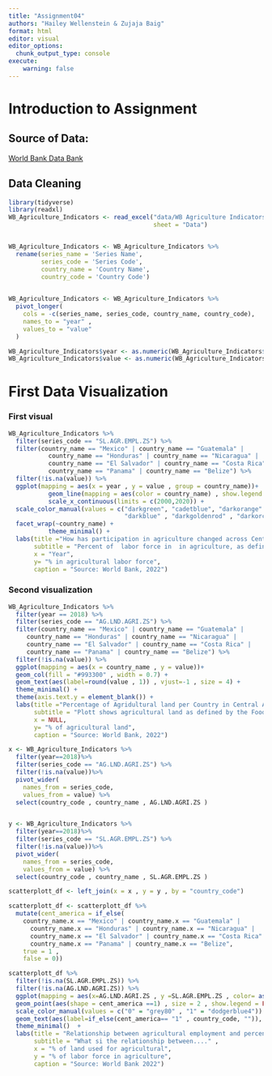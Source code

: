 ```yaml
---
title: "Assignment04" 
authors: "Hailey Wellenstein & Zujaja Baig"
format: html
editor: visual
editor_options: 
  chunk_output_type: console
execute:
    warning: false
---
```


# Introduction to Assignment

## Source of Data:

[World Bank Data Bank](https://databank.worldbank.org/reports.aspx?source=2&Topic=1)

## Data Cleaning

```r
library(tidyverse)
library(readxl)
WB_Agriculture_Indicators <- read_excel("data/WB Agriculture Indicators.xlsx", 
                                        sheet = "Data")


WB_Agriculture_Indicators <- WB_Agriculture_Indicators %>%
  rename(series_name = 'Series Name',
         series_code = 'Series Code',
         country_name = 'Country Name',
         country_code = 'Country Code')
  

WB_Agriculture_Indicators <- WB_Agriculture_Indicators %>%
  pivot_longer(
    cols = -c(series_name, series_code, country_name, country_code),
    names_to = "year" ,
    values_to = "value"
  )

WB_Agriculture_Indicators$year <- as.numeric(WB_Agriculture_Indicators$year)
WB_Agriculture_Indicators$value <- as.numeric(WB_Agriculture_Indicators$value)
```

# First Data Visualization

### First visual

```r
WB_Agriculture_Indicators %>%
  filter(series_code == "SL.AGR.EMPL.ZS") %>%
  filter(country_name == "Mexico" | country_name == "Guatemala" |
           country_name == "Honduras" | country_name == "Nicaragua" |
           country_name == "El Salvador" | country_name == "Costa Rica" |
           country_name == "Panama" | country_name == "Belize") %>%
  filter(!is.na(value)) %>%
  ggplot(mapping = aes(x = year , y = value , group = country_name))+
           geom_line(mapping = aes(color = country_name) , show.legend = FALSE) +
           scale_x_continuous(limits = c(2000,2020)) +
  scale_color_manual(values = c("darkgreen", "cadetblue", "darkorange" , "brown4" , 
                                "darkblue" , "darkgoldenrod" , "darkorchid4" , "gray44"))+
  facet_wrap(~country_name) +
           theme_minimal() +
  labs(title ="How has participation in agriculture changed across Central America?",
       subtitle = "Percent of  labor force in  in agriculture, as defined by International Labor Organization, from 2000-2020",
       x = "Year",
       y= "% in agricultural labor force",
       caption = "Source: World Bank, 2022")
```

### Second visualization

```r
WB_Agriculture_Indicators %>%
  filter(year == 2018) %>%
  filter(series_code == "AG.LND.AGRI.ZS") %>%
  filter(country_name == "Mexico" | country_name == "Guatemala" |
     country_name == "Honduras" | country_name == "Nicaragua" |
     country_name == "El Salvador" | country_name == "Costa Rica" |
     country_name == "Panama" | country_name == "Belize") %>%
  filter(!is.na(value)) %>%
  ggplot(mapping = aes(x = country_name , y = value))+
  geom_col(fill = "#993300" , width = 0.7) +
  geom_text(aes(label=round(value , 1)) , vjust=-1 , size = 4) +
  theme_minimal() +
  theme(axis.text.y = element_blank()) +
  labs(title ="Percentage of Agridultural land per Country in Central America",
       subtitle = "Plott shows agricultural land as defined by the Food and Agricultural Organization for the year 2018",
       x = NULL,
       y= "% of agricultural land",
       caption = "Source: World Bank, 2022")
```



```r
x <- WB_Agriculture_Indicators %>%
  filter(year==2018)%>%
  filter(series_code == "AG.LND.AGRI.ZS") %>%
  filter(!is.na(value))%>%
  pivot_wider(
    names_from = series_code,
    values_from = value) %>%
  select(country_code , country_name , AG.LND.AGRI.ZS )


y <- WB_Agriculture_Indicators %>%
  filter(year==2018)%>%
  filter(series_code == "SL.AGR.EMPL.ZS") %>%
  filter(!is.na(value))%>%
  pivot_wider(
    names_from = series_code,
    values_from = value) %>%
  select(country_code , country_name , SL.AGR.EMPL.ZS )

scatterplott_df <- left_join(x = x , y = y , by = "country_code")

scatterplott_df <- scatterplott_df %>%
  mutate(cent_america = if_else(
    country_name.x == "Mexico" | country_name.x == "Guatemala" |
      country_name.x == "Honduras" | country_name.x == "Nicaragua" |
      country_name.x == "El Salvador" | country_name.x == "Costa Rica" |
      country_name.x == "Panama" | country_name.x == "Belize",
    true = 1 ,
    false = 0))

scatterplott_df %>%
  filter(!is.na(SL.AGR.EMPL.ZS)) %>%
  filter(!is.na(AG.LND.AGRI.ZS)) %>%
  ggplot(mapping = aes(x=AG.LND.AGRI.ZS , y =SL.AGR.EMPL.ZS , color= as.character(cent_america))) + 
  geom_point(aes(shape = cent_america ==1) , size = 2 , show.legend = FALSE ) +
  scale_color_manual(values = c("0" = "grey80" , "1" = "dodgerblue4")) + 
  geom_text(aes(label=if_else(cent_america== "1" , country_code, "")), vjust= -1 , show.legend = FALSE)+
  theme_minimal()  +
  labs(title = "Relationship between agricultural employment and percentage of agricultural land in central America",
       subtitle = "What si the relationship between...." , 
       x = "% of land used for agricultural",
       y = "% of labor force in agriculture",
       caption = "Source: World Bank 2022")

```
